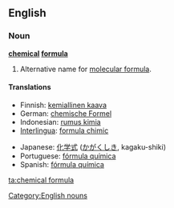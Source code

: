 ==English==

===Noun===
'''[[chemical]] [[formula]]'''

# Alternative name for [[molecular formula]].

====Translations====
{{trans-top|alternative name for chemical formula for alkaline pyroganol}}
*Finnish: [[kemiallinen kaava]]
*German: [[chemische Formel]] {{f}}
*Indonesian: [[rumus kimia]]
*[[Interlingua]]: [[formula chimic]]
{{trans-mid}}
*Japanese: [[化学式]] ([[かがくしき]], kagaku-shiki)
*Portuguese: [[fórmula química]] {{f}}
*Spanish: [[fórmula química]] {{f}}
{{trans-bottom}}

[[Category:English nouns]]

[[ta:chemical formula]]